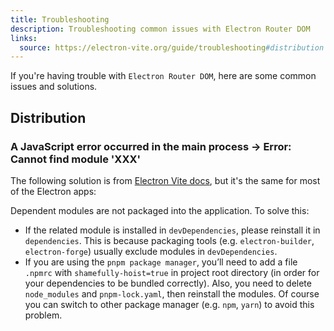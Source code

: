 ```yaml
---
title: Troubleshooting
description: Troubleshooting common issues with Electron Router DOM
links:
  source: https://electron-vite.org/guide/troubleshooting#distribution
---
```


If you're having trouble with `Electron Router DOM`, here are some common issues and solutions.

## Distribution

### A JavaScript error occurred in the main process -> Error: Cannot find module 'XXX'

The following solution is from [Electron Vite docs](https://electron-vite.org/guide/troubleshooting), but it's the same for most of the Electron apps:

Dependent modules are not packaged into the application. To solve this:
- If the related module is installed in `devDependencies`, please reinstall it in `dependencies`. This is because packaging tools (e.g. `electron-builder`, `electron-forge`) usually exclude modules in `devDependencies`.
- If you are using the `pnpm package manager`, you’ll need to add a file `.npmrc` with `shamefully-hoist=true` in project root directory (in order for your dependencies to be bundled correctly). Also, you need to delete `node_modules` and `pnpm-lock.yaml`, then reinstall the modules. Of course you can switch to other package manager (e.g. `npm`, `yarn`) to avoid this problem.
